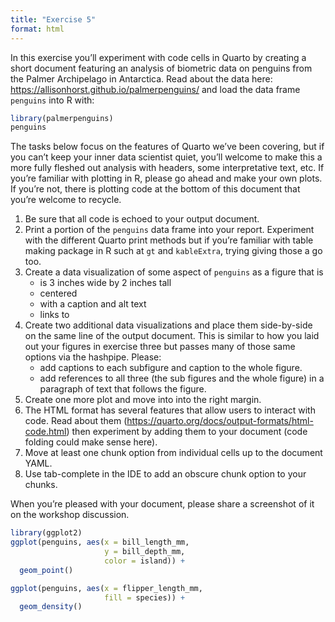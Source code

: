 ```yaml
---
title: "Exercise 5"
format: html
---
```


In this exercise you'll experiment with code cells in Quarto by creating a short document featuring an analysis of biometric data on penguins from the Palmer Archipelago in Antarctica. Read about the data here: <https://allisonhorst.github.io/palmerpenguins/> and load the data frame `penguins` into R with:

```r
library(palmerpenguins)
penguins
```

The tasks below focus on the features of Quarto we've been covering, but if you can't keep your inner data scientist quiet, you'll welcome to make this a more fully fleshed out analysis with headers, some interpretative text, etc. If you're familiar with plotting in R, please go ahead and make your own plots. If you're not, there is plotting code at the bottom of this document that you're welcome to recycle.

1. Be sure that all code is echoed to your output document.
2. Print a portion of the `penguins` data frame into your report. Experiment with the different Quarto print methods but if you're familiar with table making package in R such at `gt` and `kableExtra`, trying giving those a go too.
3. Create a data visualization of some aspect of `penguins` as a figure that is
   - is 3 inches wide by 2 inches tall
   - centered
   - with a caption and alt text
   - links to 
4. Create two additional data visualizations and place them side-by-side on the same line of the output document. This is similar to how you laid out your figures in exercise three but passes many of those same options via the hashpipe. Please:
   - add captions to each subfigure and caption to the whole figure.
   - add references to all three (the sub figures and the whole figure) in a paragraph of text that follows the figure.
5. Create one more plot and move into into the right margin.
6. The HTML format has several features that allow users to interact with code. Read about them (<https://quarto.org/docs/output-formats/html-code.html>) then experiment by adding them to your document (code folding could make sense here).
7. Move at least one chunk option from individual cells up to the document YAML.
8. Use tab-complete in the IDE to add an obscure chunk option to your chunks.

When you're pleased with your document, please share a screenshot of it on the workshop discussion.

```r
library(ggplot2)
ggplot(penguins, aes(x = bill_length_mm,
                     y = bill_depth_mm,
                     color = island)) +
  geom_point()
```

```r
ggplot(penguins, aes(x = flipper_length_mm,
                     fill = species)) +
  geom_density()
```
